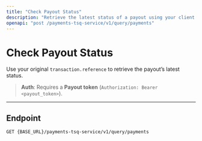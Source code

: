 ```yaml
---
title: "Check Payout Status"
description: "Retrieve the latest status of a payout using your client reference."
openapi: "post /payments-tsq-service/v1/query/payments"
---
```


# Check Payout Status

Use your original `transaction.reference` to retrieve the payout’s latest status.

> **Auth**: Requires a **Payout token** (`Authorization: Bearer <payout_token>`).

---

## Endpoint

```http
GET {BASE_URL}/payments-tsq-service/v1/query/payments
